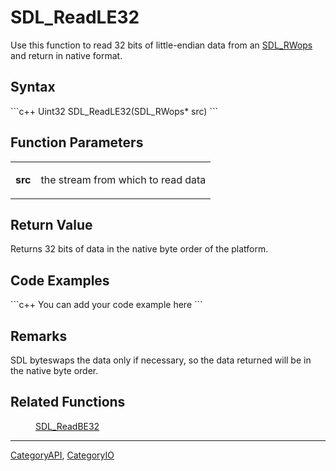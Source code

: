<!-- pragma section-numbers off -->
<!-- pragma disable-camelcase -->

= SDL_ReadLE32 =
Use this function to read 32 bits of little-endian data from an [[SDL_RWops]] and return in native format.


== Syntax ==
```c++
Uint32 SDL_ReadLE32(SDL_RWops* src)
```

== Function Parameters ==
{|
|'''src'''
|the stream from which to read data
|}

== Return Value ==
Returns 32 bits of data in the native byte order of the platform.

== Code Examples ==
```c++
You can add your code example here
```

== Remarks ==
SDL byteswaps the data only if necessary, so the data returned will be in the native byte order.

== Related Functions ==
:[[SDL_ReadBE32]]

----
[[CategoryAPI]], [[CategoryIO]]
